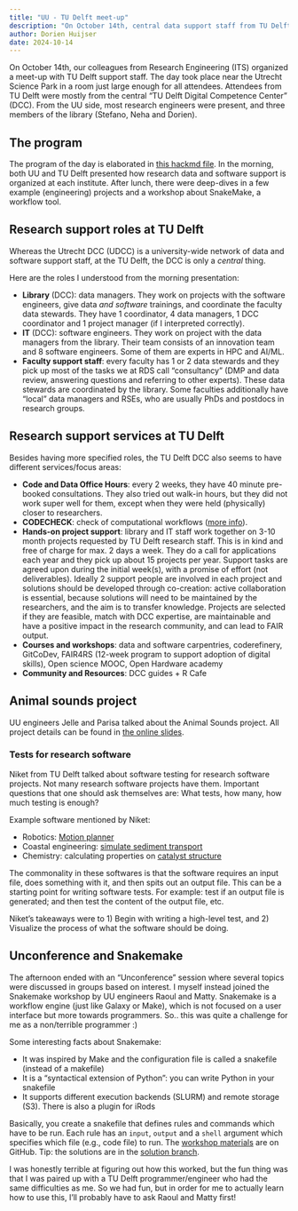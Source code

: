 ```yaml
---
title: "UU - TU Delft meet-up"
description: "On October 14th, central data support staff from TU Delft came to visit the UU for an information exchange and networking."
author: Dorien Huijser
date: 2024-10-14
---
```


On October 14th, our colleagues from Research Engineering (ITS) organized a meet-up with TU Delft support staff.
The day took place near the Utrecht Science Park in a room just large enough for all attendees. 
Attendees from TU Delft were mostly from the central "TU Delft Digital Competence Center" (DCC).
From the UU side, most research engineers were present, and three members of the library (Stefano, Neha and Dorien).

## The program

The program of the day is elaborated in [this hackmd file](https://hackmd.io/@yaselq/SJscNE7oR). 
In the morning, both UU and TU Delft presented how research data and software support is organized at each institute.
After lunch, there were deep-dives in a few example (engineering) projects and a workshop about SnakeMake, a workflow tool.

## Research support roles at TU Delft

Whereas the Utrecht DCC (UDCC) is a university-wide network of data and software support staff, at the TU Delft, the DCC is only a *central* thing.

Here are the roles I understood from the morning presentation:

- **Library** (DCC): data managers. 
They work on projects with the software engineers, give data *and software* trainings, and coordinate the faculty data stewards.
They have 1 coordinator, 4 data managers, 1 DCC coordinator and 1 project manager (if I interpreted correctly).
- **IT** (DCC): software engineers.
They work on project with the data managers from the library. 
Their team consists of an innovation team and 8 software engineers. 
Some of them are experts in HPC and AI/ML.
- **Faculty support staff**: every faculty  has 1 or 2 data stewards and they pick up most of the tasks we at RDS call "consultancy" (DMP and data review, answering questions and referring to other experts).
These data stewards are coordinated by the library. Some faculties additionally have "local" data managers and RSEs, who are usually PhDs and postdocs in research groups. 

## Research support services at TU Delft

Besides having more specified roles, the TU Delft DCC also seems to have different services/focus areas:

- **Code and Data Office Hours**: every 2 weeks, they have 40 minute pre-booked consultations. They also tried out walk-in hours, but they did not work super well for them, except when they were held (physically) closer to researchers.
- **CODECHECK**: check of computational workflows ([more info](https://codecheck.org.uk/)).
- **Hands-on project support**: library and IT staff work together on 3-10 month projects requested by TU Delft research staff. This is in kind and free of charge for max. 2 days a week. They do a call for applications each year and they pick up about 15 projects per year. Support tasks are agreed upon during the initial week(s), with a promise of effort (not deliverables). Ideally 2 support people are involved in each project and solutions should be developed through co-creation: active collaboration is essential, because solutions will need to be maintained by the researchers, and the aim is to transfer knowledge. Projects are selected if they are feasible, match with DCC expertise, are maintainable and have a positive impact in the research community, and can lead to FAIR output.
- **Courses and workshops**: data and software carpentries, coderefinery, GitCoDev, FAIR4RS (12-week program to support adoption of digital skills), Open science MOOC, Open Hardware academy
- **Community and Resources**: DCC guides + R Cafe

## Animal sounds project 

UU engineers Jelle and Parisa talked about the Animal Sounds project.
All project details can be found in [the online slides](https://utrechtuniversity.github.io/re-presentation-animalsounds/slides#/animal-sounds).

### Tests for research software

Niket from TU Delft talked about software testing for research software projects.
Not many research software projects have them. 
Important questions that one should ask themselves are: What tests, how many, how much testing is enough?

Example software mentioned by Niket:

- Robotics: [Motion planner](https://github.com/tud-amr/localplannerbench)
- Coastal engineering: [simulate sediment transport](https://github.com/openearth/aeolis-python)
- Chemistry: calculating properties on [catalyst structure](https://github.com/epics-group/obelix)

The commonality in these softwares is that the software requires an input file, does something with it, and then spits out an output file. 
This can be a starting point for writing software tests.
For example: test if an output file is generated; and then test the content of the output file, etc.

Niket's takeaways were to 1) Begin with writing a high-level test, and 2) Visualize the process of what the software should be doing. 

## Unconference and Snakemake

The afternoon ended with an "Unconference" session where several topics were discussed in groups based on interest.
I myself instead joined the Snakemake workshop by UU engineers Raoul and Matty.
Snakemake is a workflow engine (just like Galaxy or Make), which is not focused on a user interface but more towards programmers. 
So.. this was quite a challenge for me as a non/terrible programmer :)

Some interesting facts about Snakemake:

- It was inspired by Make and the configuration file is called a snakefile (instead of a makefile)
- It is a "syntactical extension of Python": you can write Python in your snakefile
- It supports different execution backends (SLURM) and remote storage (S3). There is also a plugin for iRods

Basically, you create a snakefile that defines rules and commands which have to be run. 
Each rule has an `input`, `output` and a `shell` argument which specifies which file (e.g., code file) to run. The [workshop materials](https://github.com/qubixes/snakemake-primes-template) are on GitHub. Tip: the solutions are in the [solution branch](https://github.com/qubixes/snakemake-primes-template/tree/solution).

I was honestly terrible at figuring out how this worked, but the fun thing was that I was paired up with a TU Delft programmer/engineer who had the same difficulties as me. So we had fun, but in order for me to actually learn how to use this, I'll probably have to ask Raoul and Matty first!